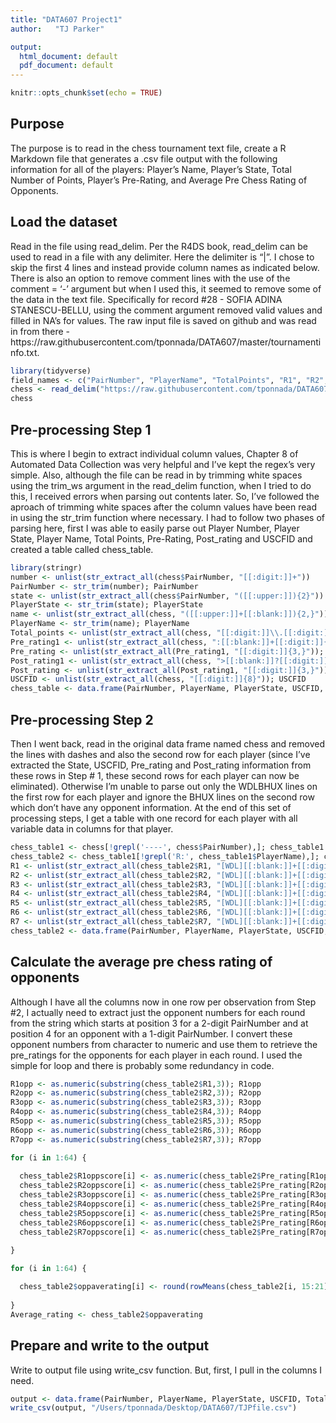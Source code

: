 ```yaml
---
title: "DATA607 Project1"
author:   "TJ Parker"

output:
  html_document: default
  pdf_document: default
---
```


```r
knitr::opts_chunk$set(echo = TRUE)
```

## Purpose

The purpose is to read in the chess tournament text file, create a R Markdown file that generates a .csv file output with the following information for all of the players: Player’s Name, Player’s State, Total Number of Points, Player’s Pre-Rating, and Average Pre Chess Rating of Opponents.

## Load the dataset

Read in the file using read_delim. Per the R4DS book, read_delim can be used to read in a file with any delimiter. Here the delimiter is "|". I chose to skip the first 4 lines and instead provide column names as indicated below. There is also an option to remove comment lines with the use of the comment = '-' argument but when I used this, it seemed to remove some of the data in the text file. Specifically for record #28 - SOFIA ADINA STANESCU-BELLU, using the comment argument removed valid values and filled in NA's for values. The raw input file is saved on github and was read in from there - https://raw.githubusercontent.com/tponnada/DATA607/master/tournamentinfo.txt.


```r
library(tidyverse)
field_names <- c("PairNumber", "PlayerName", "TotalPoints", "R1", "R2", "R3", "R4", "R5", "R6", "R7")
chess <- read_delim("https://raw.githubusercontent.com/tponnada/DATA607/master/tournamentinfo.txt", delim = "|", col_names = field_names, skip = 4)
chess
```

## Pre-processing Step 1

This is where I begin to extract individual column values, Chapter 8 of Automated Data Collection was very helpful and I've kept the regex's very simple. Also, although the file can be read in by trimming white spaces using the trim_ws argument in the read_delim function, when I tried to do this, I received errors when parsing out contents later. So, I've followed the aproach of trimming white spaces after the column values have been read in using the str_trim function where necessary. I had to follow two phases of parsing here, first I was able to easily parse out Player Number, Player State, Player Name, Total Points, Pre-Rating, Post_rating and USCFID and created a table called chess_table.

```r
library(stringr)
number <- unlist(str_extract_all(chess$PairNumber, "[[:digit:]]+"))
PairNumber <- str_trim(number); PairNumber
state <- unlist(str_extract_all(chess$PairNumber, "([[:upper:]]){2}"))
PlayerState <- str_trim(state); PlayerState
name <- unlist(str_extract_all(chess, "([[:upper:]]+[[:blank:]]){2,}"))
PlayerName <- str_trim(name); PlayerName
Total_points <- unlist(str_extract_all(chess, "[[:digit:]]\\.[[:digit:]]")); Total_points
Pre_rating1 <- unlist(str_extract_all(chess, ":[[:blank:]]+[[:digit:]]{3,}"))
Pre_rating <- unlist(str_extract_all(Pre_rating1, "[[:digit:]]{3,}")); Pre_rating
Post_rating1 <- unlist(str_extract_all(chess, ">[[:blank:]]?[[:digit:]]{3,}"))
Post_rating <- unlist(str_extract_all(Post_rating1, "[[:digit:]]{3,}")); Post_rating
USCFID <- unlist(str_extract_all(chess, "[[:digit:]]{8}")); USCFID
chess_table <- data.frame(PairNumber, PlayerName, PlayerState, USCFID, Total_points, Pre_rating, Post_rating); chess_table
```

## Pre-processing Step 2

Then I went back, read in the original data frame named chess and removed the lines with dashes and also the second row for each player (since I've extracted the State, USCFID, Pre_rating and Post_rating information from these rows in Step # 1, these second rows for each player can now be eliminated). Otherwise I'm unable to parse out only the WDLBHUX lines on the first row for each player and ignore the BHUX lines on the second row which don't have any opponent information. At the end of this set of processing steps, I get a table with one record for each player with all variable data in columns for that player.

```r
chess_table1 <- chess[!grepl('----', chess$PairNumber),]; chess_table1
chess_table2 <- chess_table1[!grepl('R:', chess_table1$PlayerName),]; chess_table2
R1 <- unlist(str_extract_all(chess_table2$R1, "[WDL][[:blank:]]+[[:digit:]]+|[BHUX][[:blank:]]+"));R1
R2 <- unlist(str_extract_all(chess_table2$R2, "[WDL][[:blank:]]+[[:digit:]]+|[BHUX][[:blank:]]+")); R2
R3 <- unlist(str_extract_all(chess_table2$R3, "[WDL][[:blank:]]+[[:digit:]]+|[BHUX][[:blank:]]+")); R3
R4 <- unlist(str_extract_all(chess_table2$R4, "[WDL][[:blank:]]+[[:digit:]]+|[BHUX][[:blank:]]+")); R4
R5 <- unlist(str_extract_all(chess_table2$R5, "[WDL][[:blank:]]+[[:digit:]]+|[BHUX][[:blank:]]+")); R5
R6 <- unlist(str_extract_all(chess_table2$R6, "[WDL][[:blank:]]+[[:digit:]]+|[BHUX][[:blank:]]+")); R6
R7 <- unlist(str_extract_all(chess_table2$R7, "[WDL][[:blank:]]+[[:digit:]]+|[BHUX][[:blank:]]+")); R7
chess_table2 <- data.frame(PairNumber, PlayerName, PlayerState, USCFID, Total_points, Pre_rating, Post_rating, R1, R2, R3, R4, R5, R6, R7); chess_table2
```

## Calculate the average pre chess rating of opponents 

Although I have all the columns now in one row per observation from Step #2, I actually need to extract just the opponent numbers for each round from the string which starts at position 3 for a 2-digit PairNumber and at position 4 for an opponent with a 1-digit PairNumber. I convert these opponent numbers from character to numeric and use them to retrieve the pre_ratings for the opponents for each player in each round. I used the simple for loop and there is probably some redundancy in code. 

```r
R1opp <- as.numeric(substring(chess_table2$R1,3)); R1opp
R2opp <- as.numeric(substring(chess_table2$R2,3)); R2opp
R3opp <- as.numeric(substring(chess_table2$R3,3)); R3opp
R4opp <- as.numeric(substring(chess_table2$R4,3)); R4opp
R5opp <- as.numeric(substring(chess_table2$R5,3)); R5opp
R6opp <- as.numeric(substring(chess_table2$R6,3)); R6opp
R7opp <- as.numeric(substring(chess_table2$R7,3)); R7opp

for (i in 1:64) {
  
  chess_table2$R1oppscore[i] <- as.numeric(chess_table2$Pre_rating[R1opp[i]]); chess_table2$R1oppscore
  chess_table2$R2oppscore[i] <- as.numeric(chess_table2$Pre_rating[R2opp[i]]); chess_table2$R2oppscore
  chess_table2$R3oppscore[i] <- as.numeric(chess_table2$Pre_rating[R3opp[i]]); chess_table2$R3oppscore
  chess_table2$R4oppscore[i] <- as.numeric(chess_table2$Pre_rating[R4opp[i]]); chess_table2$R4oppscore
  chess_table2$R5oppscore[i] <- as.numeric(chess_table2$Pre_rating[R5opp[i]]); chess_table2$R5oppscore
  chess_table2$R6oppscore[i] <- as.numeric(chess_table2$Pre_rating[R6opp[i]]); chess_table2$R6oppscore
  chess_table2$R7oppscore[i] <- as.numeric(chess_table2$Pre_rating[R7opp[i]]); chess_table2$R7oppscore
  
}

for (i in 1:64) {

  chess_table2$oppaverating[i] <- round(rowMeans(chess_table2[i, 15:21], na.rm = TRUE))
  
}
Average_rating <- chess_table2$oppaverating
```

## Prepare and write to the output

Write to output file using write_csv function. But, first, I pull in the columns I need.

```r
output <- data.frame(PairNumber, PlayerName, PlayerState, USCFID, Total_points, Pre_rating, Post_rating,Average_rating) 
write_csv(output, "/Users/tponnada/Desktop/DATA607/TJPfile.csv")
```


